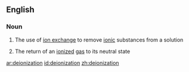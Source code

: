 ==English==

===Noun===
{{en-noun|-}}

#{{chemistry}} The use of [[ion exchange]] to remove [[ionic]] substances from a solution
#{{chemistry}} The return of an [[ionized]] [[gas]] to its neutral state

[[ar:deionization]]
[[id:deionization]]
[[zh:deionization]]